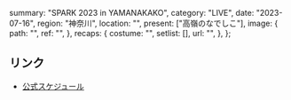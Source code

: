   summary: "SPARK 2023 in YAMANAKAKO",
  category: "LIVE",
  date: "2023-07-16",
  region: "神奈川",
  location: "",
  present: ["高嶺のなでしこ"],
  image: {
    path: "",
    ref: "",
  },
  recaps: {
    costume: "",
    setlist: [],
    url: "",
  },
};

## リンク

- [公式スケジュール](https://takanenonadeshiko.jp/?p=1012)
